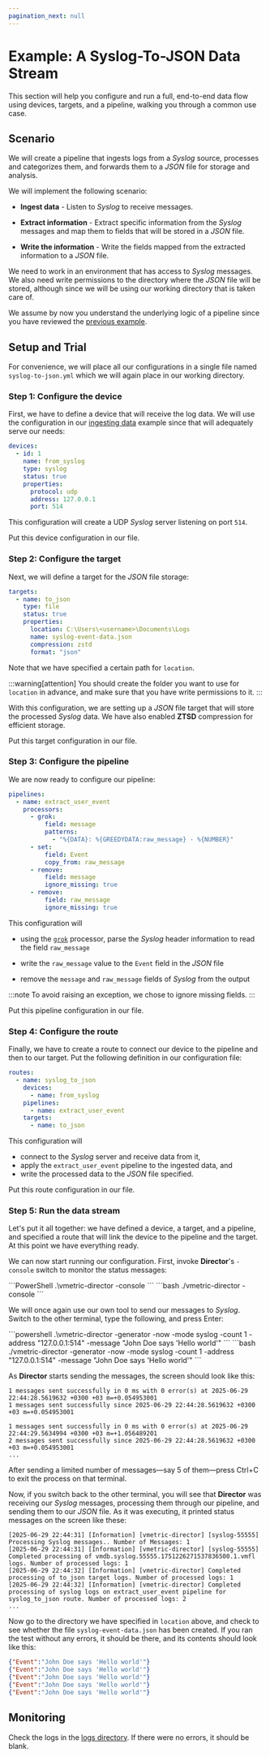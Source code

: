 ```yaml
---
pagination_next: null
---
```



# Example: A Syslog-To-JSON Data Stream

This section will help you configure and run a full, end-to-end data flow using devices, targets, and a pipeline, walking you through a common use case.

<AttentionConfigFiles />

## Scenario

We will create a pipeline that ingests logs from a _Syslog_ source, processes and categorizes them, and forwards them to a _JSON_ file for storage and analysis.

We will implement the following scenario:

- **Ingest data** - Listen to _Syslog_ to receive messages.

- **Extract information** - Extract specific information from the _Syslog_ messages and map them to fields that will be stored in a _JSON_ file.

- **Write the information** - Write the fields mapped from the extracted information to a _JSON_ file.

We need to work in an environment that has access to _Syslog_ messages. We also need write permissions to the directory where the _JSON_ file will be stored, although since we will be using our working directory that is taken care of.

We assume by now you understand the underlying logic of a pipeline since you have reviewed the [previous example](./example-reading-json-with-a-pipeline.mdx).

## Setup and Trial

For convenience, we will place all our configurations in a single file named `syslog-to-json.yml` which we will again place in our working directory.

### Step 1: Configure the device

First, we have to define a device that will receive the log data. We will use the configuration in our [ingesting data](./example-ingesting-data.mdx) example since that will adequately serve our needs:

```yml title="syslog-to-json.yml"
devices:
  - id: 1
    name: from_syslog
    type: syslog
    status: true
    properties:
      protocol: udp
      address: 127.0.0.1
      port: 514
```

This configuration will create a UDP _Syslog_ server listening on port `514`.

Put this device configuration in our file.

### Step 2: Configure the target

Next, we will define a target for the _JSON_ file storage:

```yml title="syslog-to-json.yml"
targets:
  - name: to_json
    type: file
    status: true
    properties:
      location: C:\Users\<username>\Documents\Logs
      name: syslog-event-data.json
      compression: zstd
      format: "json"
```

Note that we have specified a certain path for `location`.

:::warning[attention]
You should create the folder you want to use for `location` in advance, and make sure that you have write permissions to it.
:::

With this configuration, we are setting up a _JSON_ file target that will store the processed _Syslog_ data. We have also enabled **ZTSD** compression for efficient storage.

Put this target configuration in our file.

### Step 3: Configure the pipeline

We are now ready to configure our pipeline:

```yml title="syslog-to-json.yml"
pipelines:
  - name: extract_user_event
    processors:
      - grok:
          field: message
          patterns:
            - "%{DATA}: %{GREEDYDATA:raw_message} - %{NUMBER}"
      - set:
          field: Event
          copy_from: raw_message
      - remove:
          field: message
          ignore_missing: true
      - remove:
          field: raw_message
          ignore_missing: true
```

This configuration will 

- using the [`grok`](../../configuration/pipelines/processors/grok.mdx) processor, parse the _Syslog_ header information to read the field `raw_message`

- write the `raw_message` value to the `Event` field in the _JSON_ file

- remove the `message` and `raw_message` fields of _Syslog_ from the output

:::note
To avoid raising an exception, we chose to ignore missing fields.
:::

Put this pipeline configuration in our file.

### Step 4: Configure the route

Finally, we have to create a route to connect our device to the pipeline and then to our target. Put the following definition in our configuration file:

```yml title="syslog-to-json.yml"
routes:
  - name: syslog_to_json
    devices:
      - name: from_syslog
    pipelines:
      - name: extract_user_event
    targets:
      - name: to_json
```

This configuration will 

- connect to the _Syslog_ server and receive data from it,
- apply the `extract_user_event` pipeline to the ingested data, and
- write the processed data to the _JSON_ file specified.

Put this route configuration in our file.

### Step 5: Run the data stream

Let's put it all together: we have defined a device, a target, and a pipeline, and specified a route that will link the device to the pipeline and the target. At this point we have everything ready.

We can now start running our configuration. First, invoke **Director**'s `-console` switch to monitor the status messages:

<Tabs>
  <TabItem value="powershell" label="PowerShell">
    ```PowerShell
    .\vmetric-director -console
    ```
  </TabItem>
  <TabItem value="bash" label="Bash">
    ```bash
    ./vmetric-director -console
    ```
  </TabItem>
</Tabs>

We will once again use our own tool to send our messages to _Syslog_. Switch to the other terminal, type the following, and press <kb-short>Enter</kb-short>:

<Tabs>
  <TabItem value="powershell" label="PowerShell" default>
    ```powershell
    .\vmetric-director -generator -now -mode syslog -count 1 -address "127.0.0.1:514" -message "John Doe says 'Hello world'"
    ```
  </TabItem>
  <TabItem value="bash" label="Bash">
    ```bash
    ./vmetric-director -generator -now -mode syslog -count 1 -address "127.0.0.1:514" -message "John Doe says 'Hello world'"
    ```
  </TabItem>
</Tabs>

<AttentionCountForGenerator />

As **Director** starts sending the messages, the screen should look like this:

```console
1 messages sent successfully in 0 ms with 0 error(s) at 2025-06-29 22:44:28.5619632 +0300 +03 m=+0.054953001
1 messages sent successfully since 2025-06-29 22:44:28.5619632 +0300 +03 m=+0.054953001

1 messages sent successfully in 0 ms with 0 error(s) at 2025-06-29 22:44:29.5634994 +0300 +03 m=+1.056489201
2 messages sent successfully since 2025-06-29 22:44:28.5619632 +0300 +03 m=+0.054953001
...
```

After sending a limited number of messages&mdash;say 5 of them&mdash;press <kb-short>Ctrl+C</kb-short> to exit the process on that terminal.

Now, if you switch back to the other terminal, you will see that **Director** was receiving our _Syslog_ messages, processing them through our pipeline, and sending them to our _JSON_ file. As it was executing, it printed status messages on the screen like these:

```console
[2025-06-29 22:44:31] [Information] [vmetric-director] [syslog-55555] Processing Syslog messages.. Number of Messages: 1
[2025-06-29 22:44:31] [Information] [vmetric-director] [syslog-55555] Completed processing of vmdb.syslog.55555.1751226271537836500.1.vmfl logs. Number of processed logs: 1
[2025-06-29 22:44:32] [Information] [vmetric-director] Completed processing of to_json target logs. Number of processed logs: 1
[2025-06-29 22:44:32] [Information] [vmetric-director] Completed processing of syslog logs on extract_user_event pipeline for syslog_to_json route. Number of processed logs: 2
...
```

Now go to the directory we have specified in `location` above, and check to see whether the file `syslog-event-data.json` has been created. If you ran the test without any errors, it should be there, and its contents should look like this:

```json
{"Event":"John Doe says 'Hello world'"}
{"Event":"John Doe says 'Hello world'"}
{"Event":"John Doe says 'Hello world'"}
{"Event":"John Doe says 'Hello world'"}
{"Event":"John Doe says 'Hello world'"}
```

## Monitoring

Check the logs in the [logs directory](./user-notes.mdx#logging-setup). If there were no errors, it should be blank.
